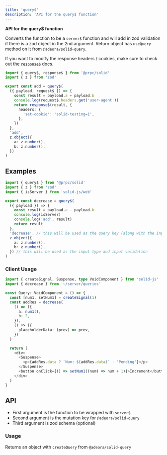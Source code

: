 ```yaml
---
title: 'query$'
description: 'API for the query$ function'
---
```


**API for the query$ function**

Converts the function to be a `server$` function and will add in zod validation if there is a zod object in the 2nd argument. Return object has `useQuery` method on it from `@adeora/solid-query`.

If you want to modify the response headers / cookies, make sure to check out the [`response$`](/reply-with) docs.

```ts
import { query$, response$ } from '@prpc/solid'
import { z } from 'zod'

export const add = query$(
  ({ payload, request$ }) => {
    const result = payload.a + payload.b
    console.log(request$.headers.get('user-agent'))
    return response$(result, {
      headers: {
        'set-cookie': 'solid-testing=1',
      },
    })
  },
  'add',
  z.object({
    a: z.number(),
    b: z.number(),
  })
)
```

## Examples

```ts
import { query$ } from '@prpc/solid'
import { z } from 'zod'
import { isServer } from 'solid-js/web'

export const decrease = query$(
  ({ payload }) => {
    const result = payload.a - payload.b
    console.log(isServer)
    console.log('add', result)
    return result
  },
  'decrease', // this will be used as the query key (along with the input)
  z.object({
    a: z.number(),
    b: z.number(),
  }) // this will be used as the input type and input validation
)
```

### Client Usage

```ts
import { createSignal, Suspense, type VoidComponent } from 'solid-js'
import { decrease } from '~/server/queries'

const Query: VoidComponent = () => {
  const [num1, setNum1] = createSignal(1)
  const addRes = decrease(
    () => ({
      a: num1(),
      b: 2,
    }),
    () => ({
      placeholderData: (prev) => prev,
    })
  )

  return (
    <div>
      <Suspense>
        <p>{addRes.data ? `Num: ${addRes.data}` : 'Pending'}</p>
      </Suspense>
      <button onClick={() => setNum1((num) => num + 1)}>Increment</button>
    </div>
  )
}
```

## API

- First argument is the function to be wrapped with `server$`
- Second argument is the mutation key for `@adeora/solid-query`
- Third argument is zod schema (optional)

### Usage

Returns an object with `createQuery` from `@adeora/solid-query`
